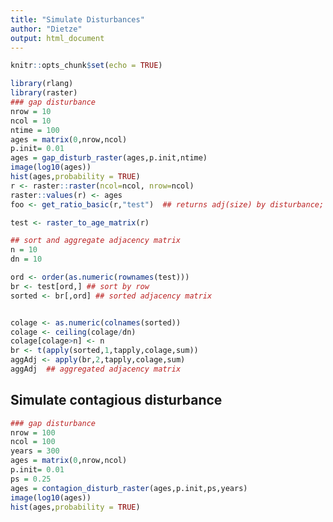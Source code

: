 ```yaml
---
title: "Simulate Disturbances"
author: "Dietze"
output: html_document
---
```


```r
knitr::opts_chunk$set(echo = TRUE)
```

```r
library(rlang)
library(raster)
### gap disturbance
nrow = 10
ncol = 10
ntime = 100
ages = matrix(0,nrow,ncol)
p.init= 0.01
ages = gap_disturb_raster(ages,p.init,ntime)
image(log10(ages))
hist(ages,probability = TRUE)
r <- raster::raster(ncol=ncol, nrow=ncol)
raster::values(r) <- ages
foo <- get_ratio_basic(r,"test")  ## returns adj(size) by disturbance; can also use to construct size distribution

test <- raster_to_age_matrix(r)

## sort and aggregate adjacency matrix
n = 10
dn = 10

ord <- order(as.numeric(rownames(test)))
br <- test[ord,] ## sort by row
sorted <- br[,ord] ## sorted adjacency matrix


colage <- as.numeric(colnames(sorted))
colage <- ceiling(colage/dn)
colage[colage>n] <- n
br <- t(apply(sorted,1,tapply,colage,sum))
aggAdj <- apply(br,2,tapply,colage,sum)
aggAdj  ## aggregated adjacency matrix
```


## Simulate contagious disturbance
```r
### gap disturbance
nrow = 100
ncol = 100
years = 300
ages = matrix(0,nrow,ncol)
p.init= 0.01
ps = 0.25
ages = contagion_disturb_raster(ages,p.init,ps,years)
image(log10(ages))
hist(ages,probability = TRUE)
```

